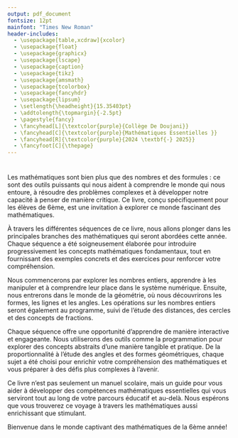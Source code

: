 ```yaml
---
output: pdf_document
fontsize: 12pt
mainfont: "Times New Roman"
header-includes:
  - \usepackage[table,xcdraw]{xcolor}
  - \usepackage{float}
  - \usepackage{graphicx}
  - \usepackage{lscape}
  - \usepackage{caption}
  - \usepackage{tikz}
  - \usepackage{amsmath}
  - \usepackage{tcolorbox}
  - \usepackage{fancyhdr}
  - \usepackage{lipsum}
  - \setlength{\headheight}{15.35403pt}
  - \addtolength{\topmargin}{-2.5pt}
  - \pagestyle{fancy}
  - \fancyhead[L]{\textcolor{purple}{Collège De Doujani}}
  - \fancyhead[C]{\textcolor{purple}{Mathématiques Essentielles }}
  - \fancyhead[R]{\textcolor{purple}{2024 \textbf{-} 2025}}
  - \fancyfoot[C]{\thepage}
---
```


\begin{titlepage}
\definecolor{umcolor}{RGB}{85, 37, 130}

\begin{center}

% Logo en haut
\includegraphics[width=0.45\linewidth]{vis/LogoMath.png}\\[1.5cm]

% Etablissement 
{\Large \textsc{Collège De Doujani}}\\[0.2cm]
{\large 6ème}\\[1.5cm]

% Encadré du titre
\tcbset{colback=pink!30, colframe=umcolor, width=\textwidth, arc=3mm, boxrule=0.8mm}
\begin{tcolorbox}
    \centering
    {\huge \bfseries Mathématiques Essentielles :\\ Tout pour la 6ème}\\[0.3cm]
\end{tcolorbox}

\vfill

% Auteur
\begin{flushright}
    \textbf{Réalisé par :}\\
    ATTOUMANI Ibrahim
\end{flushright}

\vfill

% Bas de page
\includegraphics[width=0.15\linewidth]{vis/DBS.png}\\[0.15cm]
{\Large Année Universitaire 2024 -- 2025}

\end{center}
\end{titlepage}

\thispagestyle{empty}
\definecolor{navy}{RGB}{11, 11, 69}
\definecolor{picker}{RGB}{235, 153, 30}

\newpage

\thispagestyle{empty}

\pagebreak
\tableofcontents
\pagebreak

\newpage

# \textcolor{blue}{1. Introduction}

Les mathématiques sont bien plus que des nombres et des formules : ce sont des outils puissants qui nous aident à comprendre le monde qui nous entoure, à résoudre des problèmes complexes et à développer notre capacité à penser de manière critique. Ce livre, conçu spécifiquement pour les élèves de 6ème, est une invitation à explorer ce monde fascinant des mathématiques.

À travers les différentes séquences de ce livre, nous allons plonger dans les principales branches des mathématiques qui seront abordées cette année. Chaque séquence a été soigneusement élaborée pour introduire progressivement les concepts mathématiques fondamentaux, tout en fournissant des exemples concrets et des exercices pour renforcer votre compréhension.

Nous commencerons par explorer les nombres entiers, apprendre à les manipuler et à comprendre leur place dans le système numérique. Ensuite, nous entrerons dans le monde de la géométrie, où nous découvrirons les formes, les lignes et les angles. Les opérations sur les nombres entiers seront également au programme, suivi de l'étude des distances, des cercles et des concepts de fractions.

Chaque séquence offre une opportunité d'apprendre de manière interactive et engageante. Nous utiliserons des outils comme la programmation pour explorer des concepts abstraits d'une manière tangible et pratique. De la proportionnalité à l'étude des angles et des formes géométriques, chaque sujet a été choisi pour enrichir votre compréhension des mathématiques et vous préparer à des défis plus complexes à l'avenir.

Ce livre n'est pas seulement un manuel scolaire, mais un guide pour vous aider à développer des compétences mathématiques essentielles qui vous serviront tout au long de votre parcours éducatif et au-delà. Nous espérons que vous trouverez ce voyage à travers les mathématiques aussi enrichissant que stimulant.

Bienvenue dans le monde captivant des mathématiques de la 6ème année!

\newpage

# \textcolor{blue}{2. Chapitre 1: Les Nombres Entiers}

\vfill
\begin{tcolorbox}[colback=pink!10!white, colframe=navy!75!black, title=\textcolor{white}{Activités: Les Entiers Naturels}, 
                  sharp corners=south]

\begin{minipage}[t]{0.48\textwidth}
Dans le jeu du \textbf{Tir au Panier}, on lance cinq balles vers des paniers disposés devant soi, représentés ci-contre. Chaque panier correspond à un nombre de points différent : par exemple, le premier panier rapporte \textbf{3 points} et le second \textbf{5 points}. À chaque lancer, on remporte le nombre de points indiqué par le panier touché. Si la balle n'atteint aucun panier, elle ne rapporte aucun point. Après les cinq lancers, on fait la somme des points obtenus. \textcolor{red}{a)} Moussy a effectué cinq lancers dans le jeu du \textbf{Tir au Panier}. Voici les résultats de ses lancers :

\end{minipage}
\hfill
\begin{minipage}[t]{0.48\textwidth}
\centering
\vspace{0pt}
\includegraphics[width=0.8\textwidth]{vis/pannier.jpg} 
\end{minipage}

\begin{itemize}
  \item Le premier lancer est réussi et rentre dans le panier 1.
  \item Le second lancer est également réussi et rentre dans le panier 1.
  \item Le troisième lancer ne touche aucun panier.
  \item Le quatrième lancer est réussi et rentre dans le panier 2.
  \item Le cinquième lancer ne touche aucun panier.
\end{itemize}

\textbf{Combien de points Moussy a-t-il obtenus au total ?}

\textcolor{red}{b)} Moussy fait une deuxième partie et toutes les balles atteignent le panier 2 sauf une atteignant le panier 1. 

\textbf{Les points obtenus par Moussy lors de cette deuxième partie sont-ils supérieurs à 30 ?}


\textcolor{red}{c)} Parmi les scores ci-dessous, lesquels peuvent être obtenus avec cinq tirs ? Justifier votre réponse à l’aide d’un calcul.

\begin{center}
\textcolor{green}{23} \hspace{2cm} \textcolor{blue}{19} \hspace{2cm} \textcolor{orange}{3} \hspace{2cm} \textcolor{purple}{25} \hspace{2cm} \textcolor{red}{30}
\end{center}

\textcolor{red}{d)} Quel est le nombre minimal de tir à lancer pour atteindre le score 12, 18 ?

\textcolor{red}{e)} Comment obtenir le score 14 ?

\textcolor{purple}{Pour aller loin:} On suppose qu'on a un troisième panier avec un score de 7. 

\textcolor{red}{f)} Comment obtenir 19, 11 et 29 avec le moins de tir de lancer possible ? Justifier votre réponse à l’aide d’un calcul.

\end{tcolorbox}
\vfill

\newpage

\begin{tcolorbox}[colback=pink!10!white, colframe=navy!75!black, title=\textcolor{white}{Activités: Durrées}, 
                  sharp corners=south]

\begin{minipage}[t]{0.48\textwidth}
\textcolor{red}{a)} Samuel, fraîchement rentré en classe, remarque que ses journées sont bien organisées. Ses cours débutent à 7 h 05 et chaque séance dure 55 minutes. Après deux séances de cours, il a droit à une récréation de 25 minutes.

\textbf{ Peux-tu l’aider à calculer à quelle heure la récréation commence et à quelle heure elle se termine ?}

\vspace{10pt}

\textbf{b.} Après une matinée de quatre séances de cours, Samuel file à la cantine pour une pause bien méritée. Les cours reprennent à 13 h 00. 

\end{minipage}
\hfill
\begin{minipage}[t]{0.48\textwidth}
\centering
\vspace{0pt}
\includegraphics[width=0.8\textwidth]{vis/horloge.jpg} 
\end{minipage}

\vspace{10pt}

\textbf{Combien de temps lui restent-elles pour savourer son repas ?}

\end{tcolorbox}


\vspace{1cm}


\begin{tcolorbox}[colback=pink!10!white, colframe=navy!75!black, title=\textcolor{white}{Activités: Durées}, 
                  sharp corners=south]
\textcolor{red}{a)} Associer à chaque problème l’opération ou l’expression qui en donne la solution. Plusieurs réponses sont parfois possibles.

\vspace{10pt}

\begin{minipage}[t]{0.48\textwidth}

\textbf{Problème 1.}  
Marc a acheté 4 livres à 3 € chacun. Il paye avec un billet de 20 €. Combien d’argent lui reste-t-il ? 

\vspace{10pt} 

\textbf{Problème 2.}  
Emma possède 30 billes. Elle en donne 8 à son ami et en perd 3. Combien de billes lui reste-t-il ? 

\vspace{10pt} 

\textbf{Problème 3.}  
Lucas joue au basket. Il marque 7 paniers, puis il rate 3 tirs. Il avait 15 paniers au début du match. Combien de paniers a-t-il réussi à la fin ?

\vspace{10pt} 

\textbf{Problème 4.}  
Le samedi matin, Claire a 30 euros dans son porte-monnaie. Le dimanche, elle double son montant et le lundi, elle en a 4 fois moins que le mardi. Combien d'euros a-t-elle le mardi soir ?

\end{minipage}
\hfill
\begin{minipage}[t]{0.58\textwidth}
\centering
\textbf{Opérations}  

\vspace{20pt}

\fbox{\textcolor{blue}{2 × 5 = 10}} \\
\vspace{5pt}
\fbox{\textcolor{blue}{20 – 10 = 10}} \\

\vspace{20pt}

\fbox{\textcolor{blue}{30 – 8 = 22}} \\
\vspace{5pt}
\fbox{\textcolor{blue}{22 – 3 = 19}} \\

\vspace{20pt} 

\fbox{\textcolor{blue}{15 + 7 = 22}} \\
\vspace{5pt}
\fbox{\textcolor{blue}{22 – 3 = 19}} \\

\vspace{20pt} 

\fbox{\textcolor{blue}{30 × 2 = 60}} \\
\vspace{5pt}
\fbox{\textcolor{blue}{60 ÷ 4 = 15}} \\

\end{minipage}

\vspace{10pt} 

\textcolor{red}{b)} Rédiger les phrases de conclusion pour chaque problème de la question a.

\textcolor{red}{c)} Dans l’expression 3 × (10 + 5), à quoi servent les parenthèses ?

\end{tcolorbox}


## \textcolor{red}{Les Entiers Naturels}

\vspace{7pt}

\begin{tcolorbox}[colback=cyan!10!white, colframe=red!75!black, title=\textcolor{white}{Définition}, sharp corners=southwest]
\textcolor{black}{Les \textbf{entiers naturels} sont les nombres que nous utilisons pour compter. Ils commencent à zéro et augmentent sans fin. Ces nombres sont très importants en mathématiques et dans la vie quotidienne, car ils nous permettent de quantifier les objets et les événements.}
\end{tcolorbox}

\vspace{7pt}

\textcolor{purple}{Dans cette sous-section, nous allons apprendre à écrire ces nombres en toutes lettres et à les représenter graphiquement sur une demi-droite graduée.}

\vspace{7pt}

\begin{tcolorbox}[colback=orange!10!white, colframe=orange!75!black, title=\textcolor{white}{Exemples}, sharp corners=southwest]
\textcolor{purple}{Voici quelques exemples d'écriture en toutes lettres pour les entiers naturels :}
\begin{itemize}
    \item \textcolor{red}{0 se lit « zéro »}
    \item \textcolor{red}{1 se lit « un »}
    \item \textcolor{red}{2 se lit « deux »}
    \item \textcolor{red}{3 se lit « trois »}
    \item \textcolor{red}{4 se lit « quatre »}
    \item \textcolor{red}{5 se lit « cinq »}
    \item \textcolor{red}{6 se lit « six »}
    \item \textcolor{red}{7 se lit « sept »}
    \item \textcolor{red}{8 se lit « huit »}
    \item \textcolor{red}{9 se lit « neuf »}
\end{itemize}
\end{tcolorbox}

\vspace{7pt}

\textcolor{purple}{Dans un nombre, chaque chiffre occupe un certain rang détaillé dans le tableau ci-dessous:}

\vspace{7pt}

\begin{center}
\renewcommand{\arraystretch}{1.5}
\setlength{\arrayrulewidth}{0.5mm}

\begin{tikzpicture}
\node[rounded corners=15pt, thick, draw=gray, fill=gray!10, inner sep=10pt] (table) {
    \begin{tabular}{>{\columncolor{blue!10}}c|>{\columncolor{orange!10}}c|>{\columncolor{green!10}}c|>{\columncolor{red!10}}c}
    \hline
    \textbf{Classe des milliards} & 
    \textbf{Classe des millions} & 
    \textbf{Classe des milliers} & 
    \textbf{Unités simples} \\
    \hline
    \begin{tabular}{>{\columncolor{white}}c|>{\columncolor{white}}c|>{\columncolor{white}}c}
    \rotatebox{90}{\textcolor{black}{centaines}} &
    \rotatebox{90}{\textcolor{black}{dizaines}} &
    \rotatebox{90}{\textcolor{black}{unités}}
    \end{tabular} &
    \begin{tabular}{>{\columncolor{white}}c|>{\columncolor{white}}c|>{\columncolor{white}}c}
    \rotatebox{90}{\textcolor{black}{centaines}} &
    \rotatebox{90}{\textcolor{black}{dizaines}} &
    \rotatebox{90}{\textcolor{black}{unités}}
    \end{tabular} &
    \begin{tabular}{>{\columncolor{white}}c|>{\columncolor{white}}c|>{\columncolor{white}}c}
    \rotatebox{90}{\textcolor{black}{centaines}} &
    \rotatebox{90}{\textcolor{black}{dizaines}} &
    \rotatebox{90}{\textcolor{black}{unités}}
    \end{tabular} &
    \begin{tabular}{>{\columncolor{white}}c|>{\columncolor{white}}c|>{\columncolor{white}}c}
    \rotatebox{90}{\textcolor{black}{centaines}} &
    \rotatebox{90}{\textcolor{black}{dizaines}} &
    \rotatebox{90}{\textcolor{black}{unités}}
    \end{tabular} \\
    \hline
    \begin{tabular}{c|c|c}
    \textcolor{black}{X} &
    \textcolor{black}{X} &
    \textcolor{black}{X}
    \end{tabular} &
    \begin{tabular}{c|c|c}
    \textcolor{black}{X} &
    \textcolor{black}{X} &
    \textcolor{black}{X}
    \end{tabular} &
    \begin{tabular}{c|c|c}
    \textcolor{black}{X} &
    \textcolor{black}{X} &
    \textcolor{black}{X}
    \end{tabular} &
    \begin{tabular}{>{\columncolor{red!5}}c|>{\columncolor{red!5}}c|>{\columncolor{red!5}}c}
    \textcolor{black}{2} &
    \textcolor{black}{3} &
    \textcolor{black}{4}
    \end{tabular} \\
    \hline
    \begin{tabular}{c|c|c}
    \textcolor{black}{X} &
    \textcolor{black}{X} &
    \textcolor{black}{X}
    \end{tabular} &
    \begin{tabular}{c|c|c}
    \textcolor{black}{X} &
    \textcolor{black}{X} &
    \textcolor{black}{X}
    \end{tabular} &
    \begin{tabular}{>{\columncolor{green!5}}c|>{\columncolor{green!5}}c|>{\columncolor{green!5}}c}
    \textcolor{black}{6} &
    \textcolor{black}{5} &
    \textcolor{black}{4}
    \end{tabular} &
    \begin{tabular}{>{\columncolor{red!5}}c|>{\columncolor{red!5}}c|>{\columncolor{red!5}}c}
    \textcolor{black}{3} &
    \textcolor{black}{2} &
    \textcolor{black}{1}
    \end{tabular} \\
    \hline
    \begin{tabular}{c|c|c}
    \textcolor{black}{X} &
    \textcolor{black}{X} &
    \textcolor{black}{X}
    \end{tabular} &
    \begin{tabular}{>{\columncolor{orange!5}}c|>{\columncolor{orange!5}}c|>{\columncolor{orange!5}}c}
    \textcolor{black}{1} &
    \textcolor{black}{2} &
    \textcolor{black}{3}
    \end{tabular} &
    \begin{tabular}{>{\columncolor{green!5}}c|>{\columncolor{green!5}}c|>{\columncolor{green!5}}c}
    \textcolor{black}{9} &
    \textcolor{black}{8} &
    \textcolor{black}{7}
    \end{tabular} &
    \begin{tabular}{>{\columncolor{red!5}}c|>{\columncolor{red!5}}c|>{\columncolor{red!5}}c}
    \textcolor{black}{5} &
    \textcolor{black}{4} &
    \textcolor{black}{6}
    \end{tabular} \\
    \hline
    \begin{tabular}{c|c|c}
    \textcolor{black}{X} &
    \textcolor{black}{8} &
    \textcolor{black}{7}
    \end{tabular} &
    \begin{tabular}{>{\columncolor{orange!5}}c|>{\columncolor{orange!5}}c|>{\columncolor{orange!5}}c}
    \textcolor{black}{6} &
    \textcolor{black}{5} &
    \textcolor{black}{4}
    \end{tabular} &
    \begin{tabular}{>{\columncolor{green!5}}c|>{\columncolor{green!5}}c|>{\columncolor{green!5}}c}
    \textcolor{black}{3} &
    \textcolor{black}{2} &
    \textcolor{black}{1}
    \end{tabular} &
    \begin{tabular}{>{\columncolor{red!5}}c|>{\columncolor{red!5}}c|>{\columncolor{red!5}}c}
    \textcolor{black}{0} &
    \textcolor{black}{9} &
    \textcolor{black}{9}
    \end{tabular} \\
    \hline
    \end{tabular}
};
\end{tikzpicture}

\captionsetup{justification=centering, font=small}
\captionof{table}{\textbf{Représentation des différentes classes et unités d'un nombre.}}
\end{center}
